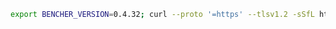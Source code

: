 ```sh
export BENCHER_VERSION=0.4.32; curl --proto '=https' --tlsv1.2 -sSfL https://bencher.dev/download/install-cli.sh | sh
```
